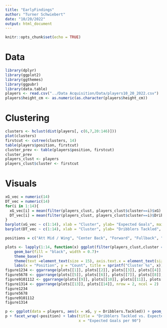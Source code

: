 ```yaml
---
title: "EarlyFindings"
author: "Turner Schwiebert"
date: "10/20/2022"
output: html_document
---
```


```r
knitr::opts_chunk$set(echo = TRUE)
```

# Data

```r
library(dplyr)
library(ggplot2)
library(ggthemes)
library(ggpubr)
library(data.table)
players <- read.csv("../Data Acquisition/Data/players10_20_2022.csv")
players$height_cm <- as.numeric(as.character(players$height_cm))
```

# Clustering

```r
clusters <- hclust(dist(players[, c(6,7,20:146)]))
plot(clusters)
firstcut <- cutree(clusters, 14)
table(players$position, firstcut)
cluster_prev <- table(players$position, firstcut)
cluster_prev
players_clust <- players
players_clust$cluster <- firstcut
```

# Visuals

```r
xG_vec = numeric(14)
DT_vec = numeric(14)
for(i in 1:14){
  xG_vec[i] = mean(filter(players_clust, players_clust$cluster==i)$xG)
  DT_vec[i] = mean(filter(players_clust, players_clust$cluster==i)$Dribblers.Tackled)
}
barplot(xG_vec ~ c(1:14), xlab = "Cluster", ylab= "Expected Goals", main = "xG per 90 by Cluster")
barplot(DT_vec ~ c(1:14), xlab = "Cluster", ylab= "Dribblers Tackled", main = "Dribblers Tackled per 90 by Cluster")
```

```r
positions = c("Att Mid / Wing", "Center Back", "Forward", "Fullback", "Midfielder")

plots <- lapply(1:14, function(x) ggplot(filter(players_clust,cluster == x), aes(x = position)) +
    geom_bar(fill = "black", width = 0.7)+
    theme_base()+
    theme(text =element_text(size = 15), axis.text.x = element_text(size = 13))+
    labs(x = "Position", y = "Count", title = sprintf("Cluster %s", x)))
figure1234 <- ggarrange(plots[[1]], plots[[2]], plots[[3]], plots[[4]], nrow = 2, ncol = 2)
figure5678 <- ggarrange(plots[[5]], plots[[6]], plots[[7]], plots[[8]], nrow = 2, ncol = 2)
figure9101112 <- ggarrange(plots[[9]], plots[[10]], plots[[11]], plots[[12]], nrow = 2, ncol = 2)
figure1314 <- ggarrange(plots[[13]], plots[[14]], nrow = 2, ncol = 2)
figure1234
figure5678
figure9101112
figure1314
```

```r
p <- ggplot(data = players, aes(x = xG, y = Dribblers.Tackled)) + geom_point()
p + facet_wrap(~position) + labs(title = "Dribblers Tackled vs. Expected Goals (per 90 minutes) by Position", y = "Dribblers Tackled per 90", 
                                 x = "Expected Goals per 90")
```



